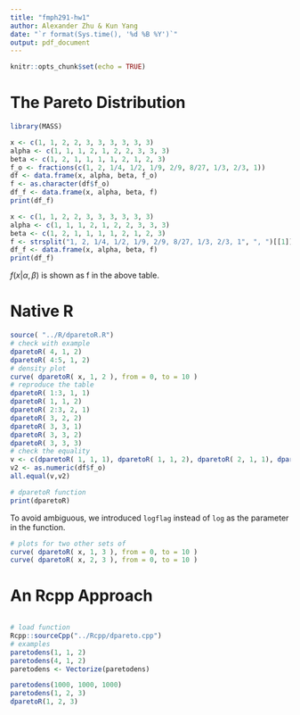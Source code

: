 ```yaml
---
title: "fmph291-hw1"
author: Alexander Zhu & Kun Yang
date: "`r format(Sys.time(), '%d %B %Y')`"
output: pdf_document
---
```


```r
knitr::opts_chunk$set(echo = TRUE)
```

# The Pareto Distribution

<!-- Stop using MASS::fraction because it's calculating approximate outcomes. -->
```r
library(MASS)

x <- c(1, 1, 2, 2, 3, 3, 3, 3, 3, 3)
alpha <- c(1, 1, 1, 2, 1, 2, 2, 3, 3, 3)
beta <- c(1, 2, 1, 1, 1, 1, 2, 1, 2, 3)
f_o <- fractions(c(1, 2, 1/4, 1/2, 1/9, 2/9, 8/27, 1/3, 2/3, 1))
df <- data.frame(x, alpha, beta, f_o)
f <- as.character(df$f_o)
df_f <- data.frame(x, alpha, beta, f)
print(df_f)
```

```r
x <- c(1, 1, 2, 2, 3, 3, 3, 3, 3, 3)
alpha <- c(1, 1, 1, 2, 1, 2, 2, 3, 3, 3)
beta <- c(1, 2, 1, 1, 1, 1, 2, 1, 2, 3)
f <- strsplit("1, 2, 1/4, 1/2, 1/9, 2/9, 8/27, 1/3, 2/3, 1", ", ")[[1]]
df_f <- data.frame(x, alpha, beta, f)
print(df_f)
```

$f(x|\alpha,\beta)$ is shown as f in the above table.

# Native R
```r
source( "../R/dparetoR.R")
# check with example
dparetoR( 4, 1, 2)
dparetoR( 4:5, 1, 2)
# density plot
curve( dparetoR( x, 1, 2 ), from = 0, to = 10 )
# reproduce the table
dparetoR( 1:3, 1, 1)
dparetoR( 1, 1, 2)
dparetoR( 2:3, 2, 1)
dparetoR( 3, 2, 2)
dparetoR( 3, 3, 1)
dparetoR( 3, 3, 2)
dparetoR( 3, 3, 3)
# check the equality 
v <- c(dparetoR( 1, 1, 1), dparetoR( 1, 1, 2), dparetoR( 2, 1, 1), dparetoR( 2, 2, 1), dparetoR( 3, 1, 1), dparetoR( 3, 2, 1), dparetoR( 3, 2, 2), dparetoR( 3, 3, 1), dparetoR( 3, 3, 2), dparetoR( 3, 3, 3))
v2 <- as.numeric(df$f_o)
all.equal(v,v2)
```

```r
# dparetoR function
print(dparetoR)
```

To avoid ambiguous, we introduced `logflag` instead of `log` as the parameter in the function.

```r
# plots for two other sets of
curve( dparetoR( x, 1, 3 ), from = 0, to = 10 )
curve( dparetoR( x, 2, 3 ), from = 0, to = 10 )
```

# An Rcpp Approach 
```r

```

```r
# load function
Rcpp::sourceCpp("../Rcpp/dpareto.cpp")
# examples
paretodens(1, 1, 2)
paretodens(4, 1, 2)
paretodens <- Vectorize(paretodens)
```

```r
paretodens(1000, 1000, 1000)
paretodens(1, 2, 3)
dparetoR(1, 2, 3)
```


